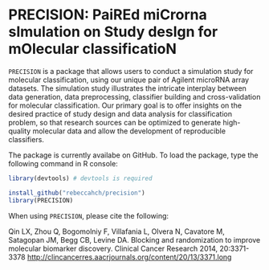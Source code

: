 # PRECISION: PaiREd miCrorna sImulation on Study desIgn for mOlecular classificatioN 

`PRECISION` is a package that allows users to conduct a simulation study for molecular classification, using our unique pair of Agilent microRNA array datasets. The simulation study illustrates the intricate interplay between data generation, data preprocessing, classifier building and cross-validation for molecular classification. Our primary goal is to offer insights on the desired practice of study design and data analysis for classification problem, so that research sources can be optimized to generate high-quality molecular data and allow the development of reproducible classifiers.

The package is currently availabe on GitHub. To load the package, type the following command in R console:

```r
library(devtools) # devtools is required

install_github("rebeccahch/precision")
library(PRECISION)

```

When using `PRECISION`, please cite the following:

Qin LX, Zhou Q, Bogomolniy F, Villafania L, Olvera N, Cavatore M, Satagopan JM, Begg CB, Levine DA. Blocking and randomization to improve molecular biomarker discovery. Clinical Cancer Research 2014, 20:3371-3378 [http://clincancerres.aacrjournals.org/content/20/13/3371.long](http://clincancerres.aacrjournals.org/content/20/13/3371.long)
